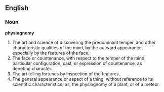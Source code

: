 ==English==

===Noun===

'''physiognomy'''

#The art and science of discovering the predominant temper, and other characteristic qualities of the mind, by the outward appearance, especially by the features of the face.
#The face or countenance, with respect to the temper of the mind; particular configuration, cast, or expression of countenance, as denoting character.
#The art telling fortunes by inspection of the features.
#The general appearance or aspect of a thing, without reference to its scientific characteristics; as, the physiognomy of a plant, or of a meteor.